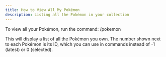 ```yaml
---
title: How to View All My Pokémon
description: Listing all the Pokémon in your collection
---
```


To view all your Pokémon, run the command:
/pokemon

This will display a list of all the Pokémon you own.
The number shown next to each Pokémon is its ID, which you can use in commands instead of -1 (latest) or 0 (selected).